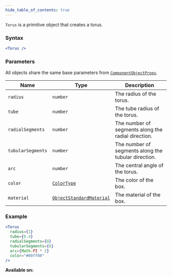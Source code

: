 ```yaml
---
hide_table_of_contents: true
---
```



`Torus` is a primitive object that creates a torus.

### Syntax

```jsx
<Torus />
```

### Parameters

All objects share the same base parameters from [`ComponentObjectProps`](/sdk/types/ComponentObjectProps).

| Name              | Type                                                          | Description                                         |
| ----------------- | ------------------------------------------------------------- | --------------------------------------------------- |
| `radius`          | `number`                                                      | The radius of the torus.                            |
| `tube`            | `number`                                                      | The tube radius of the torus.                       |
| `radialSegments`  | `number`                                                      | The number of segments along the radial direction.  |
| `tubularSegments` | `number`                                                      | The number of segments along the tubular direction. |
| `arc`             | `number`                                                      | The central angle of the torus.                     |
| `color`           | [`ColorType`](/sdk/types/ColorType)                           | The color of the box.                               |
| `material`        | [`ObjectStandardMaterial`](/sdk/types/ObjectStandardMaterial) | The material of the box.                            |

### Example

```jsx
<Torus
  radius={1}
  tube={0.4}
  radialSegments={8}
  tubularSegments={6}
  arc={Math.PI * 2}
  color="#00ff00"
/>
```

**Available on:** <ClientTag /> <ServerTag />
